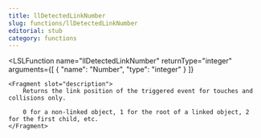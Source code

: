 ```yaml
---
title: llDetectedLinkNumber
slug: functions/llDetectedLinkNumber
editorial: stub
category: functions
---
```


<LSLFunction
	name="llDetectedLinkNumber"
	returnType="integer"
	arguments={[
	{
		"name": "Number",
		"type": "integer"
	}
]}
>
	<Fragment slot="description">
		Returns the link position of the triggered event for touches and collisions only.
		
		0 for a non-linked object, 1 for the root of a linked object, 2 for the first child, etc.
	</Fragment>
</LSLFunction>
